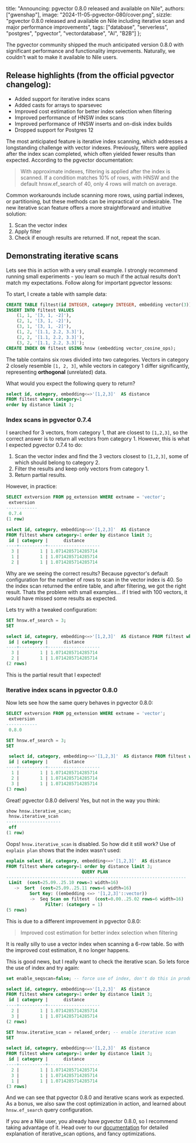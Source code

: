   title: "Announcing: pgvector 0.8.0 released and available on Nile",
  authors: ["gwenshap"],
  image: "2024-11-05-pgvector-080/cover.png",
  sizzle:
    "pgvector 0.8.0 released and available on Nile including iterative scan and major performance improvements",
  tags: ["database", "serverless", "postgres", "pgvector", "vectordatabase", "AI", "B2B"]
};

The pgvector community shipped the much anticipated version 0.8.0 with significant performance and functionality improvements. 
Naturally, we couldn't wait to make it available to Nile users. 

## Release highlights (from the official pgvector changelog):

* Added support for iterative index scans
* Added casts for arrays to sparsevec
* Improved cost estimation for better index selection when filtering
* Improved performance of HNSW index scans
* Improved performance of HNSW inserts and on-disk index builds
* Dropped support for Postgres 12

The most anticipated feature is iterative index scanning, which addresses a longstanding challenge with vector indexes. 
Previously, filters were applied after the index scan completed, which often yielded fewer results than expected. According
to the pgvector documentation:

> With approximate indexes, filtering is applied after the index is scanned. If a condition matches 10% of rows,
> with HNSW and the default hnsw.ef_search of 40, only 4 rows will match on average.

Common workarounds include scanning more rows, using partial indexes, or partitioning, but these methods can be 
impractical or undesirable. The new iterative scan feature offers a more straightforward and intuitive solution:

1. Scan the vector index
2. Apply filter
3. Check if enough results are returned. If not, repeat the scan.

## Demonstrating iterative scans

Lets see this in action with a very small example. I strongly recommend running small experiments - you learn so 
much if the actual results don't match my expectations. Follow along for important pgvector lessons:

To start, I create a table with sample data:

```sql
CREATE TABLE filtest(id INTEGER, category INTEGER, embedding vector(3));
INSERT INTO filtest VALUES 
    (1, 1, '[3, 1, -2]'),
    (2, 1, '[3, 1, -2]'),
    (3, 1, '[3, 1, -2]'),
    (1, 2, '[1.1, 2.2, 3.3]'), 
    (2, 2, '[1.1, 2.2, 3.3]'),
    (3, 2, '[1.1, 2.2, 3.3]');
CREATE INDEX ON filtest USING hnsw (embedding vector_cosine_ops);
```

The table contains six rows divided into two categories. Vectors in category 2 closely resemble `[1, 2, 3]`, while vectors in 
category 1 differ significantly, representing **orthogonal** (unrelated) data.

What would you expect the following query to return?

```sql
select id, category, embedding<=>'[1,2,3]'  AS distance 
FROM filtest where category=1 
order by distance limit 3;
```

### Index scans in pgvector 0.7.4

I searched for 3 vectors, from category 1, that are closest to `[1,2,3]`, so the correct answer 
is to return all vectors from category 1. However, this is what I expected pgvector 0.7.4 to do:

1. Scan the vector index and find the 3 vectors closest to `[1,2,3]`, some of which should belong to category 2.
2. Filter the results and keep only vectors from category 1.
3. Return partial results.

However, in practice:

```sql
SELECT extversion FROM pg_extension WHERE extname = 'vector';
 extversion
------------
 0.7.4
(1 row)

select id, category, embedding<=>'[1,2,3]'  AS distance 
FROM filtest where category=1 order by distance limit 3;
 id | category |      distance
----+----------+--------------------
  3 |        1 | 1.0714285714285714
  1 |        1 | 1.0714285714285714
  2 |        1 | 1.0714285714285714
```

Why are we seeing the correct results? Because pgvector's default configuration for the number of rows to scan in the 
vector index is 40. So the index scan returned the entire table, and after filtering, we got the right result. 
Thats the problem with small examples... if I tried with 100 vectors, it would have missed some results as expected.

Lets try with a tweaked configuration:

```sql
SET hnsw.ef_search = 3;
SET

select id, category, embedding<=>'[1,2,3]'  AS distance FROM filtest where category=1 order by distance limit 3;
 id | category |      distance
----+----------+--------------------
  3 |        1 | 1.0714285714285714
  2 |        1 | 1.0714285714285714
(2 rows)
```

This is the partial result that I expected! 

### Iterative index scans in pgvector 0.8.0

Now lets see how the same query behaves in pgvector 0.8.0:

```sql
SELECT extversion FROM pg_extension WHERE extname = 'vector';
 extversion
------------
 0.8.0

SET hnsw.ef_search = 3;
SET

 select id, category, embedding<=>'[1,2,3]'  AS distance FROM filtest where category=1 order by distance limit 3;
 id | category |      distance
----+----------+--------------------
  1 |        1 | 1.0714285714285714
  2 |        1 | 1.0714285714285714
  3 |        1 | 1.0714285714285714
(3 rows)
```

Great! pgvector 0.8.0 delivers! Yes, but not in the way you think:

```sql
show hnsw.iterative_scan;
 hnsw.iterative_scan
---------------------
 off
(1 row)
```

Oops! `hnsw.iterative_scan` is disabled. So how did it still work? 
Use of `explain plan` shows that the index wasn't used:

```sql
explain select id, category, embedding<=>'[1,2,3]'  AS distance 
FROM filtest where category=1 order by distance limit 3;
                             QUERY PLAN
---------------------------------------------------------------------
 Limit  (cost=25.09..25.10 rows=3 width=16)
   ->  Sort  (cost=25.09..25.11 rows=6 width=16)
         Sort Key: ((embedding <=> '[1,2,3]'::vector))
         ->  Seq Scan on filtest  (cost=0.00..25.02 rows=6 width=16)
               Filter: (category = 1)
(5 rows)
```

This is due to a different improvement in pgvector 0.8.0:

> Improved cost estimation for better index selection when filtering

It is really silly to use a vector index when scanning a 6-row table. So with the improved cost estimation, 
it no longer happens.

This is good news, but I really want to check the iterative scan. So lets force the use of index and try again:

```sql
set enable_seqscan=false; -- force use of index, don't do this in production!

select id, category, embedding<=>'[1,2,3]'  AS distance 
FROM filtest where category=1 order by distance limit 3;
 id | category |      distance
----+----------+--------------------
  2 |        1 | 1.0714285714285714
  3 |        1 | 1.0714285714285714
(2 rows)

SET hnsw.iterative_scan = relaxed_order; -- enable iterative scan
SET

select id, category, embedding<=>'[1,2,3]'  AS distance 
FROM filtest where category=1 order by distance limit 3;
 id | category |      distance
----+----------+--------------------
  2 |        1 | 1.0714285714285714
  3 |        1 | 1.0714285714285714
  1 |        1 | 1.0714285714285714
(3 rows)
```

And we can see that pgvector 0.8.0 and iterative scans work as expected. As a bonus, we also saw the cost optimization in action, 
and learned about `hnsw.ef_search` query configuration.

If you are a Nile user, you already have pgvector 0.8.0, so I recommend taking advantage of it. Head over to our [documentation](https://www.thenile.dev/docs/ai-embeddings/pg_vector#iterative-index-scans) 
for detailed explanation of iterative_scan options, and fancy optimizations.
